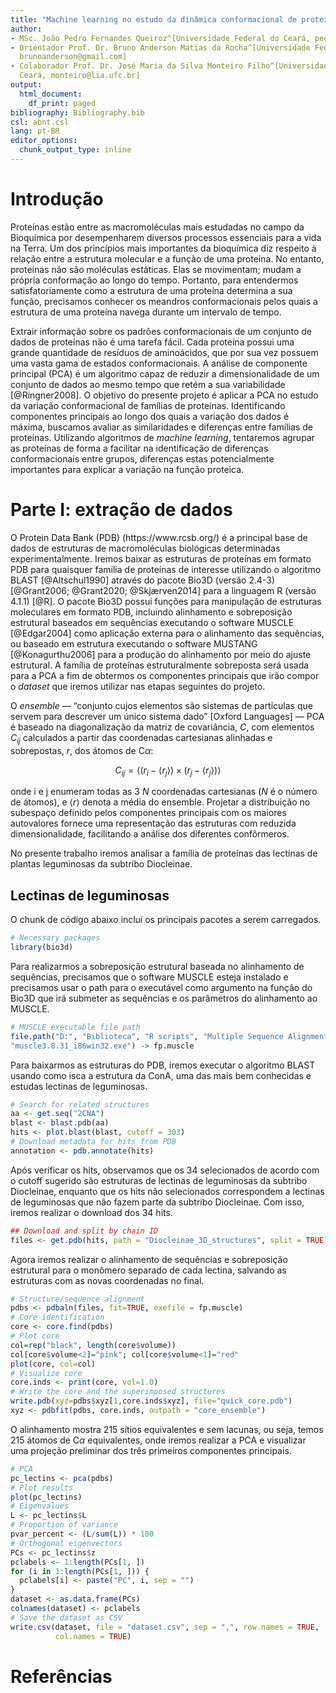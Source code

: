---
title: "Machine learning no estudo da dinâmica conformacional de proteinas"
author:
- MSc. João Pedro Fernandes Queiroz^[Universidade Federal do Ceará, pedroqueiroz@alu.ufc.br]
- Orientador Prof. Dr. Bruno Anderson Matias da Rocha^[Universidade Federal do Ceará,
  brunoanderson@gmail.com]
- Colaborador Prof. Dr. José Maria da Silva Monteiro Filho^[Universidade Federal do
  Ceará, monteiro@lia.ufc.br]
output:
  html_document:
    df_print: paged
bibliography: Bibliography.bib
csl: abnt.csl
lang: pt-BR
editor_options:
  chunk_output_type: inline
---

# Introdução

Proteínas estão entre as macromoléculas mais estudadas no campo da Bioquímica por desempenharem diversos processos essenciais para a vida na Terra. Um dos princípios mais importantes da bioquímica diz respeito à relação entre a estrutura molecular e a função de uma proteína. No entanto, proteínas não são moléculas estáticas. Elas se movimentam; mudam a própria conformação ao longo do tempo. Portanto, para entendermos satisfatoriamente como a estrutura de uma proteína determina a sua função, precisamos conhecer os meandros conformacionais pelos quais a estrutura de uma proteína navega durante um intervalo de tempo.  

Extrair informação sobre os padrões conformacionais de um conjunto de dados de proteínas não é uma tarefa fácil. Cada proteína possui uma grande quantidade de resíduos de aminoácidos, que por sua vez possuem uma vasta gama de estados conformacionais. A análise de componente principal (PCA) é um algoritmo capaz de reduzir a dimensionalidade de um conjunto de dados ao mesmo tempo que retém a sua variabilidade [@Ringner2008]. O objetivo do presente projeto é aplicar a PCA no estudo da variação conformacional de famílias de proteínas. Identificando componentes principais ao longo dos quais a variação dos dados é máxima, buscamos avaliar as similaridades e diferenças entre famílias de proteínas. Utilizando algoritmos de *machine learning*, tentaremos agrupar as proteínas de forma a facilitar na identificação de diferenças conformacionais entre grupos, diferenças estas potencialmente importantes para explicar a variação na função proteica.  

# Parte I: extração de dados

O Protein Data Bank (PDB) (https://www.rcsb.org/) é a principal base de dados de estruturas de macromoléculas biológicas determinadas experimentalmente. Iremos baixar as estruturas de proteínas em formato PDB para quaisquer família de proteínas de interesse utilizando o algoritmo BLAST [@Altschul1990] através do pacote Bio3D (versão 2.4-3) [@Grant2006; @Grant2020; @Skjærven2014] para a linguagem R (versão 4.1.1) [@R]. O pacote Bio3D possui funções para manipulação de estruturas moleculares em formato PDB, incluindo alinhamento e sobreposição estrutural baseados em sequências executando o software MUSCLE [@Edgar2004] como aplicação externa para o alinhamento das sequências, ou baseado em estrutura executando o software MUSTANG [@Konagurthu2006] para a produção do alinhamento por meio do ajuste estrutural. A família de proteínas estruturalmente sobreposta será usada para a PCA a fim de obtermos os componentes principais que irão compor o *dataset* que iremos utilizar nas etapas seguintes do projeto.  

O *ensemble* — "conjunto cujos elementos são sistemas de partículas que servem para descrever um único sistema dado" [Oxford Languages] — PCA é baseado na diagonalização da matriz de covariância, $C$, com elementos $C_{ij}$ calculados a partir das coordenadas cartesianas alinhadas e sobrepostas, $r$, dos átomos de C$\alpha$:

$$
C_{ij} = \langle(r_i-\langle r_j \rangle)\times(r_j- \langle r_j \rangle) \rangle
$$

onde i e j enumeram todas as 3 $N$ coordenadas cartesianas ($N$ é o número de átomos), e $\langle r \rangle$ denota a média do ensemble. Projetar a distribuição no subespaço definido pelos componentes principais com os maiores autovalores fornece uma representação das estruturas com reduzida dimensionalidade, facilitando a análise dos diferentes confôrmeros.  

No presente trabalho iremos analisar a família de proteínas das lectinas de plantas leguminosas da subtribo Diocleinae.  

## Lectinas de leguminosas

O chunk de código abaixo inclui os principais pacotes a serem carregados.  

```{r main_packages, echo=TRUE, message=FALSE, warning=FALSE}

# Necessary packages
library(bio3d)

```

Para realizarmos a sobreposição estrutural baseada no alinhamento de sequências, precisamos que o software MUSCLE esteja instalado e precisamos usar o path para o executável como argumento na função do Bio3D que irá submeter as sequências e os parâmetros do alinhamento ao MUSCLE.  

```{r muscle_path, echo=TRUE, message=FALSE, warning=FALSE}

# MUSCLE executable file path
file.path("D:", "Biblioteca", "R scripts", "Multiple Sequence Alignment",
"muscle3.8.31_i86win32.exe") -> fp.muscle

```

Para baixarmos as estruturas do PDB, iremos executar o algoritmo BLAST usando como isca a estrutura da ConA, uma das mais bem conhecidas e estudas lectinas de leguminosas.  

```{r blast_legume_lectins, echo=TRUE, message=FALSE, warning=FALSE, cache=TRUE}

# Search for related structures 
aa <- get.seq("2CNA")
blast <- blast.pdb(aa)
hits <- plot.blast(blast, cutoff = 303)
# Download metadata for hits from PDB
annotation <- pdb.annotate(hits)

```

Após verificar os hits, observamos que os 34 selecionados de acordo com o cutoff sugerido são estruturas de lectinas de leguminosas da subtribo Diocleinae, enquanto que os hits não selecionados correspondem a lectinas de leguminosas que não fazem parte da subtribo Diocleinae. Com isso, iremos realizar o download dos 34 hits.  

```{r download_ConA_hits, echo=TRUE, message=FALSE, warning=FALSE, cache=TRUE}

## Download and split by chain ID
files <- get.pdb(hits, path = "Diocleinae_3D_structures", split = TRUE)

```

Agora iremos realizar o alinhamento de sequências e sobreposição estrutural para o monômero separado de cada lectina, salvando as estruturas com as novas coordenadas no final.  

```{r structural_alignment, echo=TRUE, message=FALSE, warning=FALSE, cache=TRUE}

# Structure/sequence alignment
pdbs <- pdbaln(files, fit=TRUE, exefile = fp.muscle)
# Core identification
core <- core.find(pdbs)
# Plot core
col=rep("black", length(core$volume))
col[core$volume<2]="pink"; col[core$volume<1]="red"
plot(core, col=col)
# Visualize core
core.inds <- print(core, vol=1.0)
# Write the core and the superimposed structures
write.pdb(xyz=pdbs$xyz[1,core.inds$xyz], file="quick_core.pdb")
xyz <- pdbfit(pdbs, core.inds, outpath = "core_ensemble")

```

O alinhamento mostra 215 sítios equivalentes e sem lacunas, ou seja, temos 215 átomos de C$\alpha$ equivalentes, onde iremos realizar a PCA e visualizar uma projeção preliminar dos três primeiros componentes principais.  

```{r pca, echo=TRUE, message=FALSE, warning=FALSE}

# PCA
pc_lectins <- pca(pdbs)
# Plot results
plot(pc_lectins)
# Eigenvalues
L <- pc_lectins$L
# Proportion of variance
pvar_percent <- (L/sum(L)) * 100
# Orthogonal eigenvectors
PCs <- pc_lectins$z
pclabels <- 1:length(PCs[1, ])
for (i in 1:length(PCs[1, ])) {
  pclabels[i] <- paste("PC", i, sep = "")
}
dataset <- as.data.frame(PCs)
colnames(dataset) <- pclabels
# Save the dataset as CSV
write.csv(dataset, file = "dataset.csv", sep = ",", row.names = TRUE, 
          col.names = TRUE)

```

# Referências
